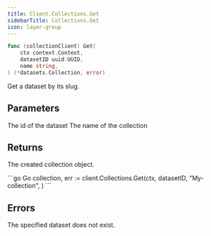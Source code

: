 ```yaml
---
title: Client.Collections.Get
sidebarTitle: Collections.Get
icon: layer-group
---
```


```go
func (collectionClient) Get(
    ctx context.Context,
    datasetID uuid.UUID,
    name string,
) (*datasets.Collection, error)
```

Get a dataset by its slug.

## Parameters

<ParamField path="datasetID" type="uuid.UUID">
  The id of the dataset
</ParamField>
<ParamField path="name" type="string">
  The name of the collection
</ParamField>

## Returns

The created collection object.

<RequestExample>
```go Go
collection, err := client.Collections.Get(ctx,
    datasetID,
    "My-collection",
)
```
</RequestExample>

## Errors

<ParamField path="not_found" type="No such dataset">
  The specified dataset does not exist.
</ParamField>
